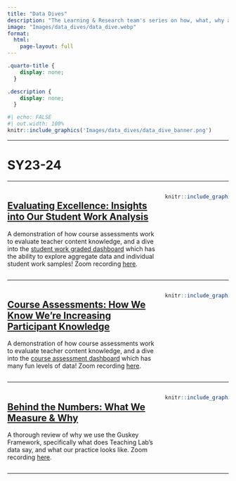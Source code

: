 ```yaml
---
title: "Data Dives"
description: "The Learning & Research team's series on how, what, why and where we use data - with video recordings and slides linked."
image: "Images/data_dives/data_dive.webp"
format:
  html:
    page-layout: full
---
```


```css
.quarto-title {
    display: none;
  }

.description {
    display: none;
  }
```

```r
#| echo: FALSE
#| out.width: 100%
knitr::include_graphics('Images/data_dives/data_dive_banner.png')
```

------------------------------------------------------------------------

# SY23-24

------------------------------------------------------------------------

::: columns
::: {.column width="70%"}
## [Evaluating Excellence: Insights into Our Student Work Analysis](https://docs.google.com/presentation/d/1yG2WX0EpVryk5drCzqm25YmJhb34lZN4RTTyDpIempY/edit)

A demonstration of how course assessments work to evaluate teacher content knowledge, and a dive into the [student work graded dashboard](https://teachinglabhq.shinyapps.io/student_work_graded/) which has the ability to explore aggregate data and individual student work samples! Zoom recording [here](https://drive.google.com/file/d/1pm6LGwAuZF3r1fqqYQ261W_eYbOCBafn/view?usp=drive_link).
:::

::: {.column width="30%"}
```r
knitr::include_graphics("dashboard5/imgs/StudentWorkGraded.png")
```
:::
:::

------------------------------------------------------------------------

::: columns
::: {.column width="70%"}
## [Course Assessments: How We Know We’re Increasing Participant Knowledge](https://docs.google.com/presentation/d/1XvrtVlVVnz3b1Sr-_xdkYq2vV7eogtZ0feI3KHYyXO8/edit#slide=id.p)

A demonstration of how course assessments work to evaluate teacher content knowledge, and a dive into the [course assessment dashboard](https://teachinglabhq.shinyapps.io/course_assessments/) which has many fun levels of data! Zoom recording [here](https://drive.google.com/drive/folders/17aIskSziSPidP4YbUjhkQL-uARv2XSP8).
:::

::: {.column width="30%"}
```r
knitr::include_graphics("Images/data_overview/course_assessments3.png")
```
:::
:::

------------------------------------------------------------------------

::: columns
::: {.column width="70%"}
## [Behind the Numbers: What We Measure & Why](https://docs.google.com/presentation/d/1n8k5ZqgUwQESjxcgzJ8E7CFNRVevssX-gyUgmealKnU/edit#slide=id.p)

A thorough review of why we use the Guskey Framework, specifically what does Teaching Lab's data say, and what our practice looks like. Zoom recording [here](https://teachinglab-org.zoom.us/rec/share/iGc5K0lUuaOTB_6ljr2Hq-k3OZedl7RaKNd9RRRcsr5SQdWOHKx2abUA33aubXsi.0UcB36vA32xWQdDW).
:::

::: {.column width="30%"}
```r
knitr::include_graphics("Images/Reports/ongoing_report.png")
```
:::
:::

------------------------------------------------------------------------


